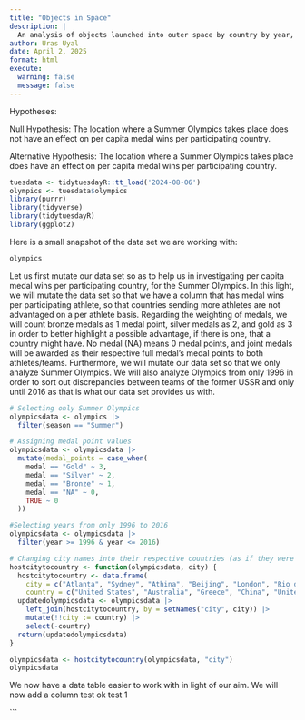 ```yaml
---
title: "Objects in Space"
description: |
  An analysis of objects launched into outer space by country by year, provided by TidyTuesday
author: Uras Uyal
date: April 2, 2025
format: html
execute: 
  warning: false
  message: false
---
```


Hypotheses:

Null Hypothesis: The location where a Summer Olympics takes place does not have an effect on per capita medal wins per participating country.

Alternative Hypothesis: The location where a Summer Olympics takes place does have an effect on per capita medal wins per participating country.

```r
tuesdata <- tidytuesdayR::tt_load('2024-08-06')
olympics <- tuesdata$olympics
library(purrr)
library(tidyverse)
library(tidytuesdayR)
library(ggplot2)
```
Here is a small snapshot of the data set we are working with:

```r
olympics
```

Let us first mutate our data set so as to help us in investigating per capita medal wins per participating country, for the Summer Olympics. In this light, we will mutate the data set so that we have a column that has medal wins per participating athlete, so that countries sending more athletes are not advantaged on a per athlete basis. Regarding the weighting of medals, we will count bronze medals as 1 medal point, silver medals as 2, and gold as 3 in order to better highlight a possible advantage, if there is one, that a country might have. No medal (NA) means 0 medal points, and joint medals will be awarded as their respective full medal's medal points to both athletes/teams. Furthermore, we will mutate our data set so that we only analyze Summer Olympics. We will also analyze Olympics from only 1996 in order to sort out discrepancies between teams of the former USSR and only until 2016 as that is what our data set provides us with.

```r

# Selecting only Summer Olympics
olympicsdata <- olympics |>
  filter(season == "Summer")

# Assigning medal point values
olympicsdata <- olympicsdata |>
  mutate(medal_points = case_when(
    medal == "Gold" ~ 3,
    medal == "Silver" ~ 2,
    medal == "Bronze" ~ 1,
    medal == "NA" ~ 0,
    TRUE ~ 0
  ))

#Selecting years from only 1996 to 2016
olympicsdata <- olympicsdata |>
  filter(year >= 1996 & year <= 2016)

# Changing city names into their respective countries (as if they were in 2025) so that we can compare teams and countries for home-field advantage
hostcitytocountry <- function(olympicsdata, city) {
  hostcitytocountry <- data.frame(
    city = c("Atlanta", "Sydney", "Athina", "Beijing", "London", "Rio de Janeiro"),
    country = c("United States", "Australia", "Greece", "China", "United Kingdom", "Brazil"))
  updatedolympicsdata <- olympicsdata |>
    left_join(hostcitytocountry, by = setNames("city", city)) |>
    mutate(!!city := country) |>
    select(-country) 
  return(updatedolympicsdata)
}

olympicsdata <- hostcitytocountry(olympicsdata, "city")
olympicsdata

```

We now have a data table easier to work with in light of our aim. We will now add a column test ok test 1






```



